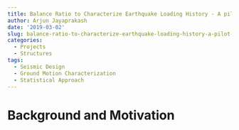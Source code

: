 ```yaml
---
title: Balance Ratio to Characterize Earthquake Loading History - A pilot study
author: Arjun Jayaprakash
date: '2019-03-02'
slug: balance-ratio-to-characterize-earthquake-loading-history-a-pilot-study
categories:
  - Projects
  - Structures
tags:
  - Seismic Design
  - Ground Motion Characterization
  - Statistical Approach
---
```


# Background and Motivation